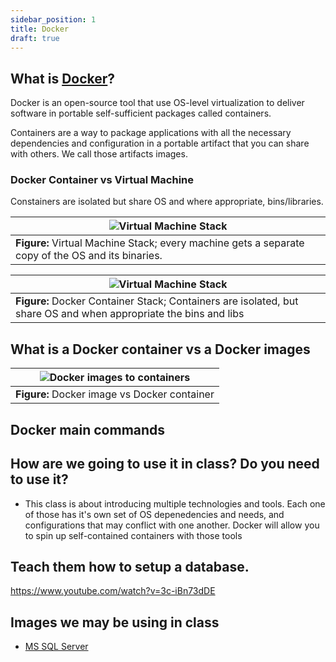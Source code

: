 ```yaml
---
sidebar_position: 1
title: Docker
draft: true
---
```

## What is [Docker](https://www.docker.com/)?
Docker is an open-source tool that use OS-level virtualization to deliver software in portable self-sufficient packages called containers.

Containers are a way to package applications with all the necessary dependencies and configuration in a portable artifact that you can share with others. We call those artifacts images.

### Docker Container vs Virtual Machine
Constainers are isolated but share OS and where appropriate, bins/libraries.

| ![Virtual Machine Stack](./assets/virtual-machine-infra.webp) |
| --- |
| **Figure:** Virtual Machine Stack; every machine gets a separate copy of the OS and its binaries. |

| ![Virtual Machine Stack](./assets/docker-infra.webp) |
| --- |
| **Figure:** Docker Container Stack; Containers are isolated, but share OS and when appropriate the bins and libs |

## What is a Docker container vs a Docker images
| ![Docker images to containers](./assets/images-to-container.webp) |
| --- |
| **Figure:** Docker image vs Docker container |
## Docker main commands

## How are we going to use it in class? Do you need to use it?
- This class is about introducing multiple technologies and tools. Each one of those has it's own set of OS depenedencies and needs, and configurations that may conflict with one another. Docker will allow you to spin up self-contained containers with those tools 

## Teach them how to setup a database. 


https://www.youtube.com/watch?v=3c-iBn73dDE


## Images we may be using in class
- [MS SQL Server](https://hub.docker.com/_/microsoft-mssql-server)